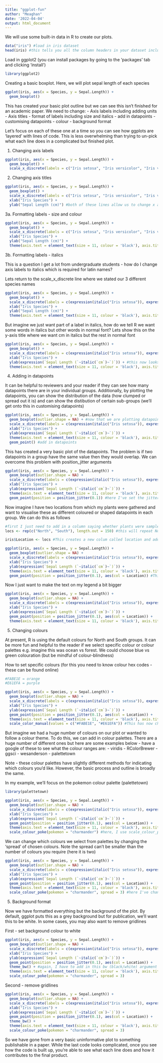 ```yaml
---
title: "ggplot-fun"
author: "Meaghan"
date: '2022-04-04'
output: html_document
---
```


We will use some built-in data in R to create our plots.

```r

data("iris") #load in iris dataset
head(iris) #this tells you all the column headers in your dataset including sepal and petal length and width, and the species they belong to.

```

Load in ggplot2 (you can install packages by going to the 'packages' tab and clicking 'install')

```r
library(ggplot2)
```

Creating a basic boxplot. Here, we will plot sepal length of each species 

```r

ggplot(iris, aes(x = Species, y = Sepal.Length)) +
  geom_boxplot()

```

This has created your basic plot outline but we can see this isn't finished for an academic paper. We need to change:
- Axis labels including adding units
- Axis titles
- format of labels including size and italics 
- add in datapoints 
- customising datapoints
- colour
- background format

Let's focus on each of these one at a time so you can see how ggplots are 'layered' with lines of code. This is less overwhelming than trying to un-pick what each line does in a complicated but finished plot.

1. Changing axis labels 

```r

ggplot(iris, aes(x = Species, y = Sepal.Length)) +
  geom_boxplot() +
  scale_x_discrete(labels = c("Iris setosa", "Iris versicolor", "Iris virginica")) #this basically changes the x-axis labels to their full latin names. We'll worry about getting them into italics below but for now note how labels are changed. If we wanted to change y-axis labels, this would reflect scale_y_continous (for a continuous rather than discrete scale)

```

2. Changing axis titles

```r

ggplot(iris, aes(x = Species, y = Sepal.Length)) +
  geom_boxplot() +
  scale_x_discrete(labels = c("Iris setosa", "Iris versicolor", "Iris virginica")) +
  xlab("Iris Species") +
  ylab("Sepal Length (cm)") #both of these lines allow us to change x and y axis titles to become more suitable for publication

```

3a. Formatting labels - size and colour

```r

ggplot(iris, aes(x = Species, y = Sepal.Length)) +
  geom_boxplot() +
  scale_x_discrete(labels = c("Iris setosa", "Iris versicolor", "Iris virginica")) +
  xlab("Iris Species") +
  ylab("Sepal Length (cm)") +
  theme(axis.text = element_text(size = 11, colour = 'black'), axis.title = element_text(size = 12, colour = 'black')) #axis.text changes the axis labels and axis.title changes the axis titles

```

3b. Formatting labels - italics

This is a question I get a lot from undergraduate students - how do I change axis labels to italics which is required for latin names?

Lets return to the scale_x_discrete line where we stated our 3 different species names

```r

ggplot(iris, aes(x = Species, y = Sepal.Length)) +
  geom_boxplot() +
  scale_x_discrete(labels = c(expression(italic("Iris setosa")), expression(italic("Iris versicolor")), expression(italic("Iris virginica")))) + #this changes our x-axis labels to italics
  xlab("Iris Species") +
  ylab("Sepal Length (cm)") +
  theme(axis.text = element_text(size = 11, colour = 'black'), axis.title = element_text(size = 12, colour = 'black')) 

```

But imagine we just want part of a label in italics, how do we tell R we want some words in italics but other words in normal font? Lets show this on the y-axis title where we want cm in italics but the rest in normal font

```r

ggplot(iris, aes(x = Species, y = Sepal.Length)) +
  geom_boxplot() +
  scale_x_discrete(labels = c(expression(italic("Iris setosa")), expression(italic("Iris versicolor")), expression(italic("Iris virginica")))) + 
  xlab("Iris Species") +
  ylab(expression(`Sepal Length (`~italic(`cm`)~`)`)) + #this now looks a little more complicated. First, we have to change "" marks to `` marks. Normal text and italic text then needs to be in it's own set of `` marks and joined by ~ symbols. This knits together the label and sets only the text with the italic() argument into italics (don't forget the italic text needs to be in brackets separate to the brackets you want printed on the figure)
  theme(axis.text = element_text(size = 11, colour = 'black'), axis.title = element_text(size = 12, colour = 'black')) 

```

4. Adding in datapoints

It can be helpful to reviewers and your reader if they can see how many datapoints there are in your individual groups. Additionally, by plotting the datapoints, you can show the distribution of the data (how clumped or spread out it is) and can show the distibution of certain sub-groups (we'll get onto this in customising datapoints)

```r

ggplot(iris, aes(x = Species, y = Sepal.Length)) +
  geom_boxplot(outlier.shape = NA) + #now that we are plotting datapoints, we add in outlier.shap = NA so that outlier points are not duplicated twice
  scale_x_discrete(labels = c(expression(italic("Iris setosa")), expression(italic("Iris versicolor")), expression(italic("Iris virginica")))) + 
  xlab("Iris Species") +
  ylab(expression(`Sepal Length (`~italic(`cm`)~`)`)) + 
  theme(axis.text = element_text(size = 11, colour = 'black'), axis.title = element_text(size = 12, colour = 'black')) +
  geom_point() #add in datapoints

```

This has created a very basic plot of the datapoints. The problem is if two datapoints in a group have the same value then they would overlap. We can overcome this problem with position_jitter arguments

```r
ggplot(iris, aes(x = Species, y = Sepal.Length)) +
  geom_boxplot(outlier.shape = NA) +
  scale_x_discrete(labels = c(expression(italic("Iris setosa")), expression(italic("Iris versicolor")), expression(italic("Iris virginica")))) + 
  xlab("Iris Species") +
  ylab(expression(`Sepal Length (`~italic(`cm`)~`)`)) + 
  theme(axis.text = element_text(size = 11, colour = 'black'), axis.title = element_text(size = 12, colour = 'black')) +
  geom_point(position = position_jitter(0.1)) #here I've set the jitter to 0.1 but you can customise this to increase or decrease how spread out the datapoints are
```

Now imagine I have two locations from which my plants were gathered and want to visualise these as different coloured or shaped datapoints in each group. We can do this as follows

```r

#first I just need to add in a column saying whether plants were sampled from the North or South
locs <- rep(c("North", "South"), length.out = 150) #this will repeat North and South until I have 150 values (the same length as the iris dataset). 

iris$Location <- locs #This creates a new colum called location and adds in the list of North and South values for each row

ggplot(iris, aes(x = Species, y = Sepal.Length)) +
  geom_boxplot(outlier.shape = NA) +
  scale_x_discrete(labels = c(expression(italic("Iris setosa")), expression(italic("Iris versicolor")), expression(italic("Iris virginica")))) + 
  xlab("Iris Species") +
  ylab(expression(`Sepal Length (`~italic(`cm`)~`)`)) + 
  theme(axis.text = element_text(size = 11, colour = 'black'), axis.title = element_text(size = 12, colour = 'black')) +
  geom_point(position = position_jitter(0.1), aes(col = Location)) #This changes each point to being a different colour based on which location they're from. If we wanted to change the shape of the points, this would instead be shape = location

```

Now I just want to make the text on my legend a bit bigger

```r

ggplot(iris, aes(x = Species, y = Sepal.Length)) +
  geom_boxplot(outlier.shape = NA) +
  scale_x_discrete(labels = c(expression(italic("Iris setosa")), expression(italic("Iris versicolor")), expression(italic("Iris virginica")))) + 
  xlab("Iris Species") +
  ylab(expression(`Sepal Length (`~italic(`cm`)~`)`)) + 
  geom_point(position = position_jitter(0.1), aes(col = Location)) + 
  theme(axis.text = element_text(size = 11, colour = 'black'), axis.title = element_text(size = 12, colour = 'black'), legend.text = element_text(size = 12, colour = "black"), legend.title = element_text(size = 12, colour = "black")) #we have to make sure any formatting requests are added at the end of the plot as R reads this in "layers". If I have geom_point() at the end, R won't change the format as format requests are made before the points have been plotted. So here I've switched around lines of code. 

```

5. Changing colours

At present, R is using the default colours for North and South groups. It can be more fun and helpful to the reader if we select specific colour or colour palettes e.g. imagine this was ocean vs forest. We could choose blue vs green colouration (but be mindful of colour-blindness)

How to set specific colours (for this you need to know colour hex codes - these can be found online)

```r

#FABE1E = orange
#E61EFA = purple

ggplot(iris, aes(x = Species, y = Sepal.Length)) +
  geom_boxplot(outlier.shape = NA) +
  scale_x_discrete(labels = c(expression(italic("Iris setosa")), expression(italic("Iris versicolor")), expression(italic("Iris virginica")))) + 
  xlab("Iris Species") +
  ylab(expression(`Sepal Length (`~italic(`cm`)~`)`)) + 
  geom_point(position = position_jitter(0.1), aes(col = Location)) + 
  theme(axis.text = element_text(size = 11, colour = 'black'), axis.title = element_text(size = 12, colour = 'black'), legend.text = element_text(size = 12, colour = "black"), legend.title = element_text(size = 12, colour = "black")) +
  scale_color_manual(values = c("#FABE1E", "#E61EFA")) #This has now changed the colours of North to orange and South to purple

```

But imagine we had a huge number of colours on our plot or wanted to follow a colour theme. To do this, we can add in colour palettes. There are a huge number of different ones but here are some examples below - have a google of these to see what the colour ranges are:
- viridis
- RColorBrewer
- ggsci
- wesanderson
- palettetown

Note - these colour palettes have slightly different methods for indicating which colours you'd like. However, the basic process and outline is broadly the same.

In my example, we'll focus on the pokemon colour palette (palettetown)

```r

library(palettetown)

ggplot(iris, aes(x = Species, y = Sepal.Length)) +
  geom_boxplot(outlier.shape = NA) +
  scale_x_discrete(labels = c(expression(italic("Iris setosa")), expression(italic("Iris versicolor")), expression(italic("Iris virginica")))) + 
  xlab("Iris Species") +
  ylab(expression(`Sepal Length (`~italic(`cm`)~`)`)) + 
  geom_point(position = position_jitter(0.1), aes(col = Location)) + 
  theme(axis.text = element_text(size = 11, colour = 'black'), axis.title = element_text(size = 12, colour = 'black'), legend.text = element_text(size = 12, colour = "black"), legend.title = element_text(size = 12, colour = "black")) +
  scale_colour_poke(pokemon = "charmander") #here, I use scale_colour_poke instead of scale_colour_manual and indicate the colour scheme by a specific pokemon. 

```

We can change which colours we select from palettes by changing the 'spread' of chosen colours. Note the spread can't be smaller than the number of colours you require (here it is two)

```r

ggplot(iris, aes(x = Species, y = Sepal.Length)) +
  geom_boxplot(outlier.shape = NA) +
  scale_x_discrete(labels = c(expression(italic("Iris setosa")), expression(italic("Iris versicolor")), expression(italic("Iris virginica")))) + 
  xlab("Iris Species") +
  ylab(expression(`Sepal Length (`~italic(`cm`)~`)`)) + 
  geom_point(position = position_jitter(0.1), aes(col = Location)) + 
  theme(axis.text = element_text(size = 11, colour = 'black'), axis.title = element_text(size = 12, colour = 'black'), legend.text = element_text(size = 12, colour = "black"), legend.title = element_text(size = 12, colour = "black")) +
  scale_colour_poke(pokemon = "charmander", spread = 3) #here I've changed the spread to 3 which has chosen colours of greater contrast 

```

5. Background format

Now we have formatted everything but the background of the plot. By default, ggplot puts this as a grey background but for publication, we'll want this to be white. In some cases, you may also want to remove gridlines

First - set background colour to white

```r
ggplot(iris, aes(x = Species, y = Sepal.Length)) +
  geom_boxplot(outlier.shape = NA) +
  scale_x_discrete(labels = c(expression(italic("Iris setosa")), expression(italic("Iris versicolor")), expression(italic("Iris virginica")))) + 
  xlab("Iris Species") +
  ylab(expression(`Sepal Length (`~italic(`cm`)~`)`)) + 
  geom_point(position = position_jitter(0.1), aes(col = Location)) +
  theme_bw() + #again, I have to add in this bw (black/white) argument before further formatting requests as R will layer these on top
  theme(axis.text = element_text(size = 11, colour = 'black'), axis.title = element_text(size = 12, colour = 'black'), legend.text = element_text(size = 12, colour = "black"), legend.title = element_text(size = 12, colour = "black")) +
  scale_colour_poke(pokemon = "charmander", spread = 3) 
```

Second - remove gridlines

```r
ggplot(iris, aes(x = Species, y = Sepal.Length)) +
  geom_boxplot(outlier.shape = NA) +
  scale_x_discrete(labels = c(expression(italic("Iris setosa")), expression(italic("Iris versicolor")), expression(italic("Iris virginica")))) + 
  xlab("Iris Species") +
  ylab(expression(`Sepal Length (`~italic(`cm`)~`)`)) + 
  geom_point(position = position_jitter(0.1), aes(col = Location)) +
  theme_bw() + 
  theme(axis.text = element_text(size = 11, colour = 'black'), axis.title = element_text(size = 12, colour = 'black'), legend.text = element_text(size = 12, colour = "black"), legend.title = element_text(size = 12, colour = "black"), panel.grid.major = element_blank(), panel.grid.minor = element_blank()) + #these two elements will remove the gridlines
  scale_colour_poke(pokemon = "charmander", spread = 3) 
```

So we have gone from a very basic uninformative plot to something publishable in a paper. While the last code looks complicated, once you see how the code is built up, you're able to see what each line does and how it contributes to the final product.
